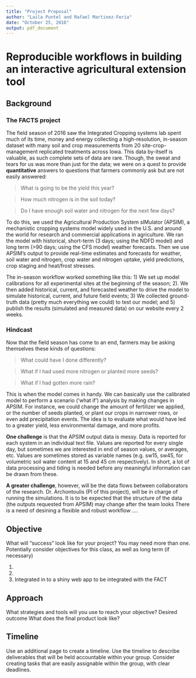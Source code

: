 ```yaml
---
title: "Project Proposal"
author: "Laila Puntel and Rafael Martinez-Feria"
date: "October 25, 2016"
output: pdf_document
---
```


# Reproducible workflows in building an interactive agricultural extension tool

## Background
### The FACTS project

The field season of 2016 saw the Integrated Cropping systems lab spent much of its time, money and energy collecting a high-resolution, in-season dataset with many soil and crop measurements from 20 site-crop-management replicated treatments across Iowa. This data by-itself is valuable, as such complete sets of data are rare. Though, the sweat and tears for us was more than just for the data; we were on a quest to provide **quantitative** answers to questions that farmers commonly ask but are not easily answered:

> What is going to be the yield this year?

> How much nitrogen is in the soil today?

> Do I have enough soil water and nitrogen for the next few days? 

To do this, we used the Agricultural Production System sIMulator (APSIM), a mechanistic cropping systems model widely used in the U.S. and around the world for research and commercial applications in agriculture. We ran the model with historical, short-term (3 days; using the NDFD model) and long term (>90 days; using the CFS model) weather forecasts. Then we use APSIM’s output to provide real-time estimates and forecasts for weather, soil water and nitrogen, crop water and nitrogen uptake, yield predictions, crop staging and heat/frost stresses.

The in-season workflow worked something like this: 1) We set up model calibrations for all experimental sites at the beginning of the season; 2). We then added historical, current, and forecasted weather to drive the model to simulate historical, current, and future field events; 3) We collected ground-truth data (pretty much everything we could) to test our model; and 5) publish the results (simulated and measured data) on our website every 2 weeks.

### Hindcast 

Now that the field season has come to an end, farmers may be asking themselves these kinds of questions:

> What could have I done differently? 

> What if I had used more nitrogen or planted more seeds?

> What if I had gotten more rain?

This is when the model comes in handy. We can basically use the calibrated model to perform a scenario (‘what if’) analysis by making changes in APSIM. For instance, we could change the amount of fertilizer we applied, or the number of seeds planted, or plant our crops in narrower rows, or even add precipitation events. The idea is to evaluate what would have led to a greater yield, less environmental damage, and more profits.

**One challenge** is that the APSIM output data is messy. Data is reported for each system in an individual text file. Values are reported for every single day, but sometimes we are interested in end of season values, or averages, etc. Values are sometimes stored as variable names (e.g. sw15, sw45, for volumetric soil water content at 15 and 45 cm respectively). In short, a lot of data processing and tiding is needed before any meaningful information can be drawn from these. 

**A greater challenge**, however, will be the data flows between collaborators of the research. Dr. Archontoulis (PI of this project), will be in charge of running the simulations. It is to be expected that the structure of the data (the outputs requested from APSIM) may change after the team looks 
There is a need of desining a flexible and robust workflow ....

## Objective

What will “success” look like for your project?
You may need more than one.
Potentially consider objectives for this class, as well as long term (if necessary)

1)
2)
3) Integrated in to a shiny web app to be integrated with the FACT  

## Approach

What strategies and tools will you use to reach your objective?
Desired outcome
What does the final product look like?

## Timeline

Use an additional page to create a timeline. Use the timeline to describe deliverables that will be held accountable within your group. Consider creating tasks that are easily assignable within the group, with clear deadlines.

